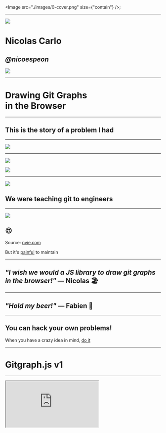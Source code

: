 
<Image src="./images/0-cover.png" size={"contain"} />;

---


![](./images/me.png)

# Nicolas Carlo

## _@nicoespeon_

![](./images/0-busbud.png)

<!-- ---


![](./images/busbud.png)

## 80 countries

![](./images/busbud-bus-with-trip.png) -->

---


# Drawing Git Graphs<br />in the Browser

---

## This is the story of a problem I had

---

<Image src="./images/1-us.jpg" />

---


![](./images/2-tem.png)

![](./images/2-tem-map.png)

---

![](./images/3-git.png)

## We were teaching git to engineers

<!-- ---

# The problem I had

Drawing git graphs in slides are a pain in the ass! 😭 -->

---


![](./images/4-gitflow.png)

## 😍

Source: [nvie.com](https://nvie.com/posts/a-successful-git-branching-model/)

<Appear>
  <p>
    But it's <u>painful</u> to maintain
  </p>
</Appear>

---

## _"I wish we would a JS library to draw git graphs in the browser!"_ — Nicolas 🏖

---

## _"Hold my beer!"_ — Fabien 🍺

---


## You can **hack** your own problems!

When you have a crazy idea in mind, <u>do it</u>

---


# Gitgraph.js v1

---

<iframe src="http://gitgraphjs.com/" />

---

# v1 was awesome 🌈

- solved our problem
- highly customizable
- no dependency, 6.3kB gzipped
- we had fun 🎷

<!-- ---

# We learned crazy stuff

[json2tsd](https://github.com/nicoespeon/gitgraph.js/blob/gitgraph.js/scripts/json2tsd.test.js) > generate TS types from code docs -->

<!-- ---


# Then, you have to maintain -->

<!-- ---


<Image src="./images/5-metidia.jpg" size={"contain"} /> -->

---

## 🤔

- How do you deal with issues? With PRs?
- Modelling made some features hard to implement
- No test. How to test a rendering lib?

---


## Hack your way out of your problem

An _OK execution_ is better than a _perfect idea_

---

## But, still… We want:

- tests
- better separation of responsibilities
- types & modern tooling

---


# Time for v2

<!-- ---

## What would be different

- distinct the rendering from the calculation (core)
- TDD the core!
- modularity & types with TypeScript -->

---

## 👷 New architecture

```
              +----------------+
         +----| @gitgraph/core |-----+
         |    +----------------+     |
         v                           v
+-----------------+           +--------------+
| @gitgraph/react |           | @gitgraph/js |
+-----------------+           +--------------+
```

---

## 🇨🇦 <-> 🇩🇪

**Weekly remote pair-programming!**

---

### 🏗 We built v2 over 1 year

![](./images/6-building-v2.png)

---


# What I learnt in the process

---

## 💬 Pair-programming eases communication

![](./images/7-pair-prog.png)

---

## Our weekly session

- 15min of _"how are you doing dude?!"_
- 5min of _"here's the next challenge to solve"_
- 40min of achieving the challenge

---


![](./images/7-uncle-bens.jpg)

## Our recipe (TDD)

1. Write a failing test
1. Write the <u>simplest</u> code to make the test pass
1. Refactor the code

---

## ✅ Types are super-helpful

---

## 🤖 Automate the non-important stuff

Formatting is for Prettier. Stop wasting time.

---


![](./images/8-lerna.png)

## Simplifies packages management

Monorepo ≠ Monolith

---

![](./images/9-packages.png)

---

`lerna bootstrap | publish | …`

![](./images/9-lerna-publish.png)

---

<Image src="./images/9-gitgraph-react.png" size={"contain"} />

---

## 🛣 `git worktree`

- Checkout more than one branch at a time
- Synced to the same git repository

---

<Image src="./images/10-git-worktree.png" size={"contain"} />

---

### `git commit --allow-empty`

👌 simulate commits without bothering with changes

---

![](./images/11-think-about-it.gif)

## Useful to trigger the CI

---

![](./images/12-storybook.png)
&nbsp;
![](./images/12-chromatic.jpg)

E2E tests of rendering libs in **Storybook**

Visual regression test with **Chromatic QA**

---

<Image src="./images/12-gitgraph-stories.png" size={"contain"} />

---

<Image src="./images/12-chromatic-workflow.png" size={"contain"} />

---

<Image src="./images/12-chromatic-changes.png" size={"contain"} />

---

<Image src="./images/12-chromatic-diff.png" size={"contain"} />

---

<Image src="./images/12-chromatic-pr.png" size={"contain"} />

<!-- ---


![](./images/13-zen-dog.jpg)

Learning is a journey, not a destination -->

---


## Don't wait, **hack** your own problems!

You will learn <u>a lot</u> in the process

---


# v2 is out!

---

## 💁‍ What's in there

- 2 SVG rendering libs: _@gitgraph/js_ & _@gitgraph/react_
- Give you a git-like API
- Types, tests & stories
- Experimental **import()** function

---


# <PlaygroundV2 />

---


## You have an idea in mind?

Just do it. It doesn't have to be perfect.

---

# 🙏 Thank you

[github.com/nicoespeon/gitgraph.js/](https://github.com/nicoespeon/gitgraph.js/)
